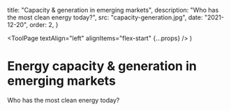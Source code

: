   title: "Capacity & generation in emerging markets",
  description: "Who has the most clean energy today?",
  src: "capacity-generation.jpg",
  date: "2021-12-20",
  order: 2,
}


  <ToolPage textAlign="left" alignItems="flex-start" {...props} />
)

# Energy capacity & generation in emerging markets

Who has the most clean energy today?

<TableauWidget />
